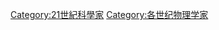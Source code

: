 {{Commons category|21st-century physicists}}
{{CatPair|20世紀物理學家}}
[[Category:21世紀科學家|Category:21世紀科學家]]
[[Category:各世纪物理学家|Category:各世纪物理学家]]